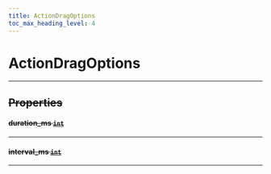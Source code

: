 ```yaml
---
title: ActionDragOptions
toc_max_heading_level: 4
---
```


# ActionDragOptions <s generated />

<hr class="solid" />  <s generated />

## Properties <s generated />

#### duration_ms [`int`]( https://docs.python.org/3.9/library/stdtypes.html?highlight=int#numeric-types-int-float-complex) <s generated />

<hr class="solid" />  <s generated />

#### interval_ms [`int`]( https://docs.python.org/3.9/library/stdtypes.html?highlight=int#numeric-types-int-float-complex) <s generated />

<hr class="solid" />  <s generated />
